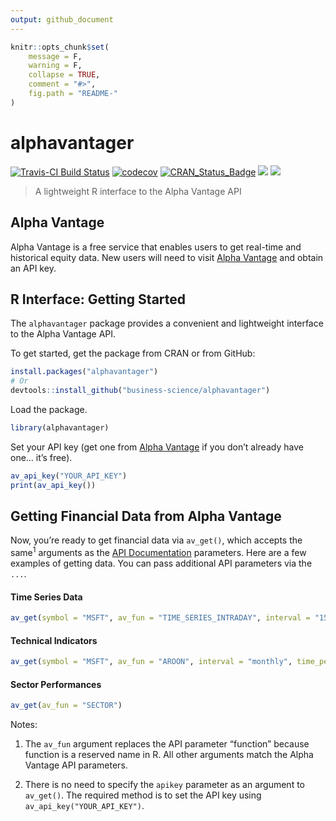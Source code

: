 ```yaml
---
output: github_document
---
```


<!-- README.md is generated from README.Rmd. Please edit that file -->

```r
knitr::opts_chunk$set(
    message = F, 
    warning = F,
    collapse = TRUE,
    comment = "#>",
    fig.path = "README-"
)
```




# alphavantager

[![Travis-CI Build Status](https://travis-ci.org/business-science/alphavantager.svg?branch=master)](https://travis-ci.org/business-science/alphavantager.svg?branch=master)
[![codecov](https://codecov.io/gh/business-science/alphavantager/branch/master/graph/badge.svg)](https://codecov.io/gh/business-science/alphavantager)
[![CRAN_Status_Badge](http://www.r-pkg.org/badges/version/alphavantager)](https://cran.r-project.org/package=alphavantager)
![](http://cranlogs.r-pkg.org/badges/alphavantager?color=brightgreen)
![](http://cranlogs.r-pkg.org/badges/grand-total/alphavantager?color=brightgreen)

<!-- <img src="tools/logo.png" width="147" height="170" align="right" /> -->

> A lightweight R interface to the Alpha Vantage API

## Alpha Vantage

Alpha Vantage is a free service that enables users to get real-time and historical equity data. New users will need to visit [Alpha Vantage](https://www.alphavantage.co/) and obtain an API key. 

## R Interface: Getting Started

The `alphavantager` package provides a convenient and lightweight interface to the Alpha Vantage API. 

To get started, get the package from CRAN or from GitHub:

```r
install.packages("alphavantager")
# Or
devtools::install_github("business-science/alphavantager")
```

Load the package.

```r
library(alphavantager)
```


Set your API key (get one from [Alpha Vantage](https://www.alphavantage.co/) if you don't already have one... it's free).

```r
av_api_key("YOUR_API_KEY")
print(av_api_key())
```

## Getting Financial Data from Alpha Vantage

Now, you're ready to get financial data via `av_get()`, which accepts the same<sup>1</sup> arguments as the [API Documentation](https://www.alphavantage.co/documentation/) parameters. Here are a few examples of getting data. You can pass additional API parameters via the `...`.

#### Time Series Data

```r
av_get(symbol = "MSFT", av_fun = "TIME_SERIES_INTRADAY", interval = "15min")
```

#### Technical Indicators

```r
av_get(symbol = "MSFT", av_fun = "AROON", interval = "monthly", time_period = 60)
```

#### Sector Performances

```r
av_get(av_fun = "SECTOR")
```


Notes:

1. The `av_fun` argument replaces the API parameter "function" because function is a reserved name in R. All other arguments match the Alpha Vantage API parameters.

2. There is no need to specify the `apikey` parameter as an argument to `av_get()`. The required method is to set the API key using `av_api_key("YOUR_API_KEY")`.
